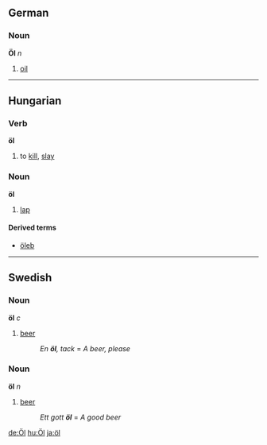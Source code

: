 ==German==
===Noun===
'''Öl''' ''n''

# [[oil]]

----

==Hungarian==
===Verb===
'''öl'''

# to [[kill]], [[slay]]

===Noun===
'''öl'''

# [[lap]]<!-- a person's lap -->

====Derived terms====
*[[öleb]]

----

==Swedish==
===Noun===
'''öl''' ''c''

# [[beer]]
#: ''En '''öl''', tack'' = '' A beer, please''

===Noun===
'''öl''' ''n''

#[[beer]]
#: ''Ett gott '''öl''''' = ''A good beer''

[[de:Öl]]
[[hu:Öl]]
[[ja:öl]]